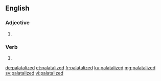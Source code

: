 ==English==

===Adjective===
{{en-adj}}

# {{alternative form of|palatalised|lang=en}}

===Verb===
{{head|en|verb form}}

# {{en-past of|palatalize}}

[[de:palatalized]]
[[et:palatalized]]
[[fr:palatalized]]
[[ku:palatalized]]
[[mg:palatalized]]
[[sv:palatalized]]
[[vi:palatalized]]